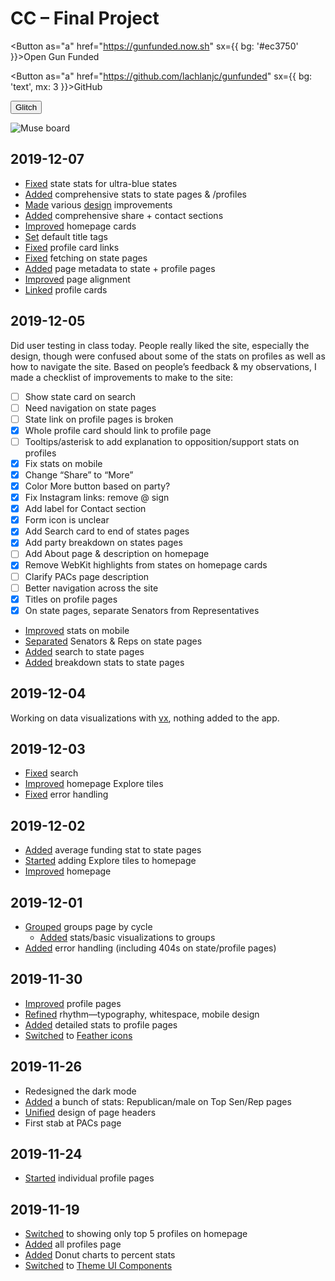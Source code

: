 
# CC – Final Project

<Button as="a" href="https://gunfunded.now.sh" sx={{ bg: '#ec3750' }}>Open Gun Funded</Button>

<Button as="a" href="https://github.com/lachlanjc/gunfunded" sx={{ bg: 'text', mx: 3 }}>GitHub</Button>

<Button as="a" href="https://glitch.com/~gunfunded">Glitch</Button>

![Muse board](https://d2wkqk610zk1ag.cloudfront.net/items/0W3g1n0o1X3U3Z3G372K/m21b304bhgfz2b0jgzafgnjtr1by2qz2.png)

## 2019-12-07

- [Fixed](https://github.com/lachlanjc/gunfunded/commit/e985fba8359109eb37bc6f5c0dfe5c2f8bd3b521) state stats for ultra-blue states
- [Added](https://github.com/lachlanjc/gunfunded/commit/62ca72bdcc4a04f3ad309a1bb19a317ffa39ddb2) comprehensive stats to state pages & /profiles
- [Made](https://github.com/lachlanjc/gunfunded/commit/2ae7ca6c37cba142a6c41f9fc42b1cb573374456) various [design](https://github.com/lachlanjc/gunfunded/commit/d8b5ca8ed776a4553eb9cb01ba975908f9c6f1b6) improvements
- [Added](https://github.com/lachlanjc/gunfunded/commit/fdd9a5592a1162ecc952df147aeb35dc3ebf9f95) comprehensive share + contact sections
- [Improved](https://github.com/lachlanjc/gunfunded/commit/2f10a0b03e530ae84f8cca29c2689f7cac00923e) homepage cards
- [Set](https://github.com/lachlanjc/gunfunded/commit/27b4728c76c1eb34a84df65e59d025f6f06bf3ad) default title tags
- [Fixed](https://github.com/lachlanjc/gunfunded/commit/ed4908435f493f571aee0a8eabd94c863286d82f) profile card links
- [Fixed](https://github.com/lachlanjc/gunfunded/commit/0918723ee72e69272d6e38be6b8f2bc1409eaa36) fetching on state pages
- [Added](https://github.com/lachlanjc/gunfunded/commit/ed7603572345ac90bfdcd6917bc6d0b5f07aa3f9) page metadata to state + profile pages
- [Improved](https://github.com/lachlanjc/gunfunded/commit/bfd40bd732d454ccdbfd64c11557da2940b38e66) page alignment
- [Linked](https://github.com/lachlanjc/gunfunded/commit/13b358650e355c67cfd8bcb76a860e78e2f59f2e) profile cards

## 2019-12-05

Did user testing in class today. People really liked the site, especially the design, though were confused about some of the stats on profiles as well as how to navigate the site. Based on people’s feedback & my observations, I made a checklist of improvements to make to the site:

- [ ] Show state card on search
- [ ] Need navigation on state pages
- [ ] State link on profile pages is broken
- [x] Whole profile card should link to profile page
- [ ] Tooltips/asterisk to add explanation to opposition/support stats on profiles
- [x] Fix stats on mobile
- [x] Change “Share” to “More”
- [x] Color More button based on party?
- [x] Fix Instagram links: remove @ sign
- [x] Add label for Contact section
- [x] Form icon is unclear
- [x] Add Search card to end of states pages
- [x] Add party breakdown on states pages
- [ ] Add About page & description on homepage
- [x] Remove WebKit highlights from states on homepage cards
- [ ] Clarify PACs page description
- [ ] Better navigation across the site
- [x] Titles on profile pages
- [x] On state pages, separate Senators from Representatives

- [Improved](https://github.com/lachlanjc/gunfunded/commit/eec51b25aacaef85fb5773bb29e876969a038cfc) stats on mobile
- [Separated](https://github.com/lachlanjc/gunfunded/commit/a2f1554ce6b8b6be97575884871d6e2c91e1b6ef) Senators & Reps on state pages
- [Added](https://github.com/lachlanjc/gunfunded/commit/449f10c026a05e300073448e6c493e6601189e24) search to state pages
- [Added](https://github.com/lachlanjc/gunfunded/commit/fb106f1a5b89b0b8365814066b8d51308609d7bc) breakdown stats to state pages

## 2019-12-04

Working on data visualizations with [vx](https://vx-demo.now.sh), nothing added to the app.

## 2019-12-03

- [Fixed](https://github.com/lachlanjc/gunfunded/commit/0835dbbc863d339a35f3e489bbf95481c69bc508) search
- [Improved](https://github.com/lachlanjc/gunfunded/commit/a23d579b799f890e69b23f9e8a8f812dfb18bdf2) homepage Explore tiles
- [Fixed](https://github.com/lachlanjc/gunfunded/commit/d4843b54a712d5967a66cb4e1b6f7f898cd8185e) error handling

## 2019-12-02

- [Added](https://github.com/lachlanjc/gunfunded/commit/b79abfddb43c7b62ed480805bd8412ee4dfdbf0d) average funding stat to state pages
- [Started](https://github.com/lachlanjc/gunfunded/commit/fcd323fbb8958fb22149678f2b61f3385218c8c1) adding Explore tiles to homepage
- [Improved](https://github.com/lachlanjc/gunfunded/commit/290c4158e6536585bec96893562ebd88532386e0) homepage

## 2019-12-01

- [Grouped](https://github.com/lachlanjc/gunfunded/commit/337401fd3d766e76d7f66d6abd2c7084ffcd33a6) groups page by cycle
	- [Added](https://github.com/lachlanjc/gunfunded/commit/e458750066ba71b294031bb25f6a247e72261a1b) stats/basic visualizations to groups
- [Added](https://github.com/lachlanjc/gunfunded/commit/337401fd3d766e76d7f66d6abd2c7084ffcd33a6) error handling (including 404s on state/profile pages)

## 2019-11-30

- [Improved](https://github.com/lachlanjc/gunfunded/commit/a5ef8ca1a0b900c2cc0852d95c7c76bdcdf32c01) profile pages
- [Refined](https://github.com/lachlanjc/gunfunded/commit/d298348cb867020bb7c0a2c847a3953448f051a5) rhythm—typography, whitespace, mobile design
- [Added](https://github.com/lachlanjc/gunfunded/commit/f206070ac3c98d97c4175408b145ee62c632dd6d) detailed stats to profile pages
- [Switched](https://github.com/lachlanjc/gunfunded/commit/114f3017e231327f3cf833dc89a297d0457e0fae) to [Feather icons](https://feathericons.com)

## 2019-11-26

- Redesigned the dark mode
- [Added](https://github.com/lachlanjc/gunfunded/commit/1b8329ee939d40ada2ee6baa202acf1d6dab3d11) a bunch of stats: Republican/male on Top Sen/Rep pages
- [Unified](https://github.com/lachlanjc/gunfunded/commit/eb930e59adde3d46db6730e3df1f1f09f85921ef) design of page headers
- First stab at PACs page

## 2019-11-24

- [Started](https://github.com/lachlanjc/gunfunded/commit/eb930e59adde3d46db6730e3df1f1f09f85921ef) individual profile pages

## 2019-11-19

- [Switched](https://github.com/lachlanjc/gunfunded/commit/577cf3ce074c8e1ac63c9e3c22703b76831a3a60) to showing only top 5 profiles on homepage
- [Added](https://github.com/lachlanjc/gunfunded/commit/d131d33d0e9f8190b3f15c18051dd2907190e8e5) all profiles page
- [Added](https://github.com/lachlanjc/gunfunded/commit/4251f5c9758bf63980e8067fd0a255f37d8f75c8) Donut charts to percent stats
- [Switched](https://github.com/lachlanjc/gunfunded/commit/3f4f53555ae95b7372df1486f1b9ac10b99c56a5) to [Theme UI Components](https://theme-ui.com/components)
